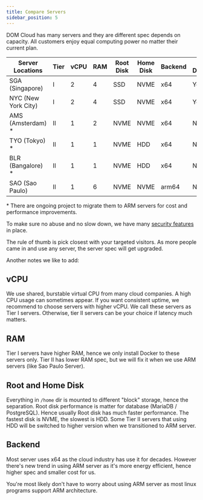 ```yaml
---
title: Compare Servers
sidebar_position: 5
---
```


DOM Cloud has many servers and they are different spec depends on capacity. All customers enjoy equal computing power no matter their current plan.

| Server Locations    | Tier | vCPU | RAM | Root Disk | Home Disk | Backend | Has Docker |
|---------------------|------|------|-----|-----------|-----------|---------|------------|
| SGA (Singapore)     | I    | 2    | 4   | SSD       | NVME      | x64     | Yes        |
| NYC (New York City) | I    | 2    | 4   | SSD       | NVME      | x64     | Yes        |
| AMS (Amsterdam) \*  | II   | 1    | 2   | NVME      | NVME      | x64     | No         |
| TYO (Tokyo)     \*  | II   | 1    | 1   | NVME      | HDD       | x64     | No         |
| BLR (Bangalore) \*  | II   | 1    | 1   | NVME      | HDD       | x64     | No         |
| SAO (Sao Paulo)     | II   | 1    | 6   | NVME      | NVME      | arm64   | No         |

\* There are ongoing project to migrate them to ARM servers for cost and performance improvements.

To make sure no abuse and no slow down, we have many [security features](./security.mdx) in place.

The rule of thumb is pick closest with your targeted visitors. As more people came in and use any server, the server spec will get upgraded.

Another notes we like to add:

## vCPU

We use shared, burstable virtual CPU from many cloud companies. A high CPU usage can sometimes appear. If you want consistent uptime, we recommend to choose servers with higher vCPU. We call these servers as Tier I servers. Otherwise, tier II servers can be your choice if latency much matters. 

## RAM

Tier I servers have higher RAM, hence we only install Docker to these servers only. Tier II has lower RAM spec, but we will fix it when we use ARM servers (like Sao Paulo Server).

## Root and Home Disk

Everything in `/home` dir is mounted to different "block" storage, hence the separation. Root disk performance is matter for database (MariaDB / PostgreSQL). Hence usually Root disk has much faster performance. The fastest disk is NVME, the slowest is HDD. Some Tier II servers that using HDD will be switched to higher version when we transitioned to ARM server.

## Backend

Most server uses x64 as the cloud industry has use it for decades. However there's new trend in using ARM server as it's more energy efficient, hence higher spec and smaller cost for us.

You're most likely don't have to worry about using ARM server as most linux programs support ARM architecture.


